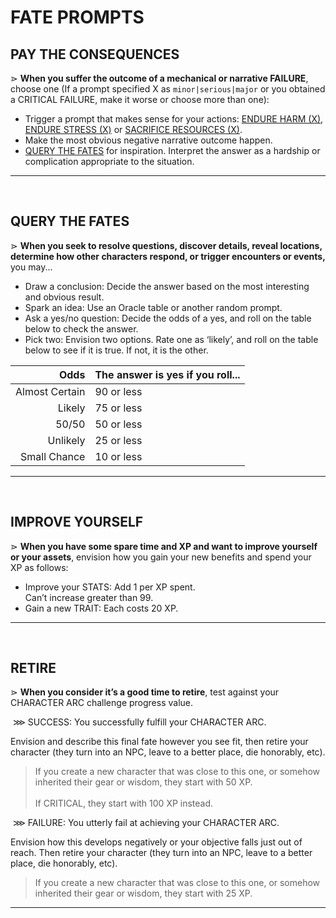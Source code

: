 # FATE PROMPTS

## PAY THE CONSEQUENCES
⋗ **When you suffer the outcome of a mechanical or narrative <span class="fuchsia">FAILURE</span>**, choose one (If a prompt specified X as `minor|serious|major` or you obtained a <span class="fuchsia bold">CRITICAL FAILURE</span>, make it worse or choose more than one):

- Trigger a prompt that makes sense for your actions: [ENDURE HARM (X)](/prompts/suffer-prompts#endure-harm), [ENDURE STRESS (X)](/prompts/suffer-prompts#endure-stress) or [SACRIFICE RESOURCES (X)](/prompts/suffer-prompts#sacrifice-resources).
- Make the most obvious negative narrative outcome happen.
- [QUERY THE FATES](/prompts/fate-prompts#query-the-fates) for inspiration. Interpret the answer as a hardship or complication appropriate to the situation.

<hr/>
<br/>

## QUERY THE FATES
⋗ **When you seek to resolve questions, discover details, reveal locations, determine how other characters respond, or trigger encounters or events,** you may...

- <span class="turquoise bold">Draw a conclusion</span>: Decide the answer based on the most interesting and obvious result.
- <span class="turquoise bold">Spark an idea</span>: Use an Oracle table or another random prompt.
- <span class="turquoise bold">Ask a yes/no question</span>: Decide the odds of a yes, and roll on the table below to check the answer.
- <span class="turquoise bold">Pick two</span>: Envision two options. Rate one as ‘likely’, and roll on the table below to see if it is true. If not, it is the other.

| Odds | The answer is yes if you roll... |
| ---: | :--- |
| Almost Certain | 90 or less |
| Likely | 75 or less | 
| 50/50 | 50 or less |
| Unlikely | 25 or less |
| Small Chance | 10 or less |
<hr/>
<br/>

## IMPROVE YOURSELF
⋗ **When you have some spare time and XP and want to improve yourself or your assets**, envision how you gain your new benefits and spend your XP as follows:
- <span class="turquoise bold">Improve your STATS</span>: Add 1 per XP spent.<br/>
    Can’t increase greater than 99.
- <span class="turquoise bold">Gain a new TRAIT</span>: Each costs 20 XP.

<hr/>
<br/>

## RETIRE
⋗ **When you consider it’s a good time to retire**, test against your CHARACTER ARC challenge progress value.

&nbsp;<span class="turquoise bold">⋙ SUCCESS</span>: You successfully fulfill your CHARACTER ARC.

Envision and describe this final fate however you see fit, then <span class="turquoise bold">retire your character</span> (they turn into an NPC, leave to a better place, die honorably, etc).

> If you create a new character that was close to this one, or somehow inherited their gear or wisdom, they start with 50 XP.<br/><br/>
> If <span class="turquoise bold">CRITICAL</span>, they start with 100 XP instead.

&nbsp;<span class="fuchsia bold">⋙ FAILURE</span>: You utterly fail at achieving your CHARACTER ARC.

Envision how this develops negatively or your objective falls just out of reach. Then <span class="fuchsia bold">retire your character</span> (they turn into an NPC, leave to a better place, die honorably, etc).

> If you create a new character that was close to this one, or somehow inherited their gear or wisdom, they start with 25 XP.

<hr/>
<br/>

<div style="height: 400px;"></div>